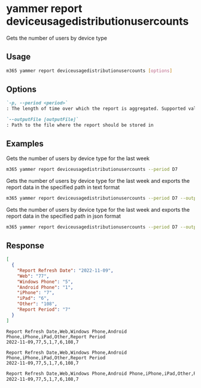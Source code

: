 
# yammer report deviceusagedistributionusercounts

Gets the number of users by device type

## Usage

```sh
m365 yammer report deviceusagedistributionusercounts [options]
```

## Options

```md definition-list
`-p, --period <period>`
: The length of time over which the report is aggregated. Supported values `D7`, `D30`, `D90`, `D180`.

`--outputFile [outputFile]`
: Path to the file where the report should be stored in
```

<Global />

## Examples

Gets the number of users by device type for the last week

```sh
m365 yammer report deviceusagedistributionusercounts --period D7
```

Gets the number of users by device type for the last week and exports the report data in the specified path in text format

```sh
m365 yammer report deviceusagedistributionusercounts --period D7 --output text > "deviceusagedistributionusercounts.txt"
```

Gets the number of users by device type for the last week and exports the report data in the specified path in json format

```sh
m365 yammer report deviceusagedistributionusercounts --period D7 --output json > "deviceusagedistributionusercounts.json"
```

## Response

<Tabs>
  <TabItem value="JSON">

  ```json
  [
    {
      "Report Refresh Date": "2022-11-09",
      "Web": "77",
      "Windows Phone": "5",
      "Android Phone": "1",
      "iPhone": "7",
      "iPad": "6",
      "Other": "108",
      "Report Period": "7"
    }
  ]
  ```

  </TabItem>
  <TabItem value="Text">

  ```text
  Report Refresh Date,Web,Windows Phone,Android Phone,iPhone,iPad,Other,Report Period
  2022-11-09,77,5,1,7,6,108,7
  ```

  </TabItem>
  <TabItem value="CSV">

  ```csv
  Report Refresh Date,Web,Windows Phone,Android Phone,iPhone,iPad,Other,Report Period
  2022-11-09,77,5,1,7,6,108,7
  ```

  </TabItem>
  <TabItem value="Markdown">

  ```md
  Report Refresh Date,Web,Windows Phone,Android Phone,iPhone,iPad,Other,Report Period
  2022-11-09,77,5,1,7,6,108,7
  ```

  </TabItem>
</Tabs>

